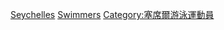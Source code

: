 [[Category:各國奧運游泳運動員|Seychelles]]
[[Category:塞席爾夏季奧運運動員|Swimmers]]
[[Category:塞席爾游泳運動員|Category:塞席爾游泳運動員]]